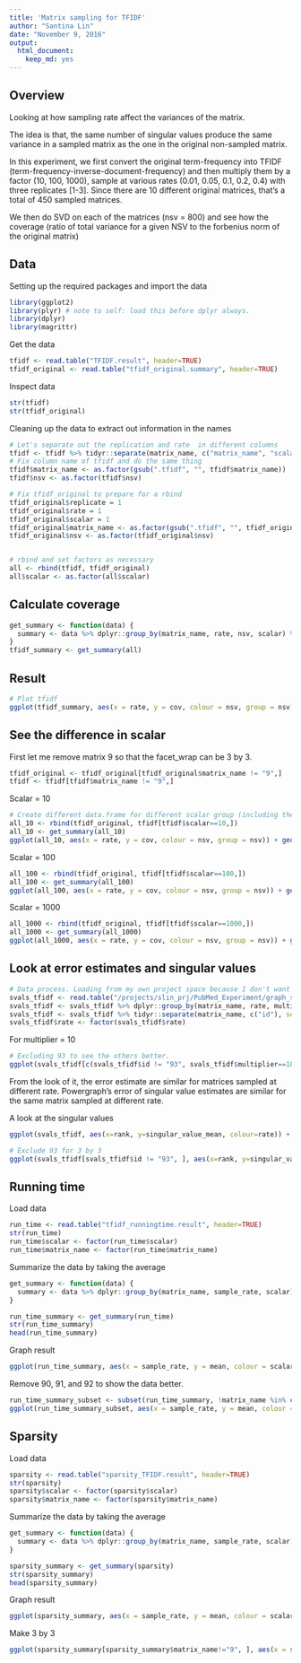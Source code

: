 ```yaml
---
title: 'Matrix sampling for TFIDF'
author: "Santina Lin"
date: "November 9, 2016"
output: 
  html_document:
    keep_md: yes
---
```


## Overview 
Looking at how sampling rate affect the variances of the matrix. 

The idea is that, the same number of singular values produce the same variance in a sampled matrix as the one in the original non-sampled matrix. 

In this experiment, we first convert the original term-frequency into TFIDF (term-frequency-inverse-document-frequency) and then multiply them by a factor (10, 100, 1000), sample at various rates (0.01, 0.05, 0.1, 0.2, 0.4) with three replicates [1-3]. Since there are 10 different original matrices, that's a total of 450 sampled matrices. 

We then do SVD on each of the matrices (nsv = 800) and see how the coverage (ratio of total variance for a given NSV to the forbenius norm of the original matrix)

## Data
Setting up the required packages and import the data 
```r

library(ggplot2)
library(plyr) # note to self: load this before dplyr always. 
library(dplyr)
library(magrittr)
```
Get the data
```r
tfidf <- read.table("TFIDF.result", header=TRUE)
tfidf_original <- read.table("tfidf_original.summary", header=TRUE)
```
Inspect data 
```r
str(tfidf)
str(tfidf_original)
```

Cleaning up the data to extract out information in the names
```r
# Let's separate out the replication and rate  in different columns 
tfidf <- tfidf %>% tidyr::separate(matrix_name, c("matrix_name", "scalar", "rate", "replicate"), sep = "_") %>% readr::type_convert()
# Fix column name of tfidf and do the same thing 
tfidf$matrix_name <- as.factor(gsub(".tfidf", "", tfidf$matrix_name))
tfidf$nsv <- as.factor(tfidf$nsv)

# Fix tfidf_original to prepare for a rbind
tfidf_original$replicate = 1
tfidf_original$rate = 1
tfidf_original$scalar = 1
tfidf_original$matrix_name <- as.factor(gsub(".tfidf", "", tfidf_original$matrix_name))
tfidf_original$nsv <- as.factor(tfidf_original$nsv)


# rbind and set factors as necessary
all <- rbind(tfidf, tfidf_original)
all$scalar <- as.factor(all$scalar)
```

## Calculate coverage 

```r
get_summary <- function(data) {
  summary <- data %>% dplyr::group_by(matrix_name, rate, nsv, scalar) %>% dplyr::summarise_at(c("variance", "forbenius"), c("mean", "sd")) %>% dplyr::mutate(cov = variance_mean / forbenius_mean)
}
tfidf_summary <- get_summary(all)
```


## Result 
```r
# Plot tfidf 
ggplot(tfidf_summary, aes(x = rate, y = cov, colour = nsv, group = nsv)) + geom_point() + facet_wrap(~matrix_name) + theme_bw()
```

## See the difference in scalar

First let me remove matrix 9 so that the facet_wrap can be 3 by 3. 
```r
tfidf_original <- tfidf_original[tfidf_original$matrix_name != "9",]
tfidf <- tfidf[tfidf$matrix_name != "9",]
```


Scalar = 10
```r
# Create different data.frame for different scalar group (including the sample = 1 group)
all_10 <- rbind(tfidf_original, tfidf[tfidf$scalar==10,])
all_10 <- get_summary(all_10)
ggplot(all_10, aes(x = rate, y = cov, colour = nsv, group = nsv)) + geom_point() + geom_line() +  facet_wrap(~matrix_name) + theme_bw()
``` 

Scalar = 100
```r
all_100 <- rbind(tfidf_original, tfidf[tfidf$scalar==100,])
all_100 <- get_summary(all_100)
ggplot(all_100, aes(x = rate, y = cov, colour = nsv, group = nsv)) + geom_point() + geom_line() +  facet_wrap(~matrix_name) + theme_bw()
```

Scalar = 1000
```r
all_1000 <- rbind(tfidf_original, tfidf[tfidf$scalar==1000,])
all_1000 <- get_summary(all_1000)
ggplot(all_1000, aes(x = rate, y = cov, colour = nsv, group = nsv)) + geom_point() + geom_line() +  facet_wrap(~matrix_name) + theme_bw()
```

## Look at error estimates and singular values
```r
# Data process. Loading from my own project space because I don't want to commit the result file. 
svals_tfidf <- read.table("/projects/slin_prj/PubMed_Experiment/graph_sparsification/svals_sampled_tfidf.result", header=TRUE)
svals_tfidf <- svals_tfidf %>% dplyr::group_by(matrix_name, rate, multiplier, rank) %>% dplyr::summarise_at(c("singular_value", "error_estimate"), c("mean", "sd"))
svals_tfidf <- svals_tfidf %>% tidyr::separate(matrix_name, c("id"), sep = "[.]") # simplify matrix name 
svals_tfidf$rate <- factor(svals_tfidf$rate)
```

For multiplier = 10 
```r

# Excluding 93 to see the others better. 
ggplot(svals_tfidf[c(svals_tfidf$id != "93", svals_tfidf$multiplier==10), ], aes(x=rank, y=error_estimate_mean, colour=rate)) + geom_point(alpha=0.5, size=0.5) + facet_wrap(~id) + scale_color_brewer(palette="Spectral") + ylab("singular values") + theme_bw()
```
From the look of it, the error estimate are similar for matrices sampled at different rate. Powergraph's error of singular value estimates are similar for the same matrix sampled at different rate. 

A look at the singular values 

```r
ggplot(svals_tfidf, aes(x=rank, y=singular_value_mean, colour=rate)) + geom_point(alpha=0.5, size=0.5) + facet_wrap(~id) + scale_color_brewer(palette="Spectral") + ylab("singular value") + theme_bw()

# Exclude 93 for 3 by 3 
ggplot(svals_tfidf[svals_tfidf$id != "93", ], aes(x=rank, y=singular_value_mean, colour=rate)) + geom_point(alpha=0.5, size=0.5) + facet_wrap(~id) + scale_color_brewer(palette="Spectral") + ylab("singular value") + theme_bw()
``` 

## Running time 

Load data
```r
run_time <- read.table("tfidf_runningtime.result", header=TRUE)
str(run_time)
run_time$scalar <- factor(run_time$scalar)
run_time$matrix_name <- factor(run_time$matrix_name)
```

Summarize the data by taking the average

```r
get_summary <- function(data) {
  summary <- data %>% dplyr::group_by(matrix_name, sample_rate, scalar) %>% dplyr::summarise_at(c("run_time"), c("mean", "sd")) %>% dplyr::mutate(de = sd/sqrt(3) )
}

run_time_summary <- get_summary(run_time)
str(run_time_summary)
head(run_time_summary)
```

Graph result 

```r
ggplot(run_time_summary, aes(x = sample_rate, y = mean, colour = scalar, group = scalar)) + geom_point() + geom_line() + geom_errorbar(aes(ymax = mean + de, ymin=mean - de), width=0.01) +  facet_wrap(~matrix_name) + theme_bw()
```

Remove 90, 91, and 92 to show the data better. 
```r
run_time_summary_subset <- subset(run_time_summary, !matrix_name %in% c("90", "91", "92"))
ggplot(run_time_summary_subset, aes(x = sample_rate, y = mean, colour = scalar, group = scalar)) + geom_point() + geom_line() + geom_errorbar(aes(ymax = mean + de, ymin=mean - de), width=0.01) +  facet_wrap(~matrix_name) + theme_bw()
```


## Sparsity 

Load data
```r
sparsity <- read.table("sparsity_TFIDF.result", header=TRUE)
str(sparsity)
sparsity$scalar <- factor(sparsity$scalar)
sparsity$matrix_name <- factor(sparsity$matrix_name)
```

Summarize the data by taking the average

```r
get_summary <- function(data) {
  summary <- data %>% dplyr::group_by(matrix_name, sample_rate, scalar) %>% dplyr::summarise_at(c("n_entries"), c("mean", "sd")) %>% dplyr::mutate(de = sd/sqrt(3) )
}

sparsity_summary <- get_summary(sparsity)
str(sparsity_summary)
head(sparsity_summary)
```

Graph result 

```r
ggplot(sparsity_summary, aes(x = sample_rate, y = mean, colour = scalar, group = scalar)) + geom_point() + geom_line() + geom_errorbar(aes(ymax = mean + de, ymin=mean - de), width=0.01) +  facet_wrap(~matrix_name) + theme_bw()
```

Make 3 by 3 
```r
ggplot(sparsity_summary[sparsity_summary$matrix_name!="9", ], aes(x = sample_rate, y = mean, colour = scalar, group = scalar)) + geom_point() + geom_line() + geom_errorbar(aes(ymax = mean + de, ymin=mean - de), width=0.01) +  facet_wrap(~matrix_name) + theme_bw()
```


